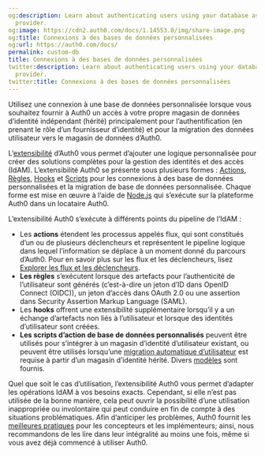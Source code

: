 ```yaml
---
og:description: Learn about authenticating users using your database as an identity
  provider.
og:image: https://cdn2.auth0.com/docs/1.14553.0/img/share-image.png
og:title: Connexions à des bases de données personnalisées
og:url: https://auth0.com/docs/
permalink: custom-db
title: Connexions à des bases de données personnalisées
twitter:description: Learn about authenticating users using your database as an identity
  provider.
twitter:title: Connexions à des bases de données personnalisées
---
```


Utilisez une connexion à une base de données personnalisée lorsque vous souhaitez fournir à Auth0 un accès à votre propre magasin de données d’identité indépendant (hérité) principalement pour l’authentification (en prenant le rôle d’un fournisseur d’identité) et pour la migration des données utilisateur vers le magasin de données d’Auth0.

L’[extensibilité](/extensions) d’Auth0 vous permet d’ajouter une logique personnalisée pour créer des solutions complètes pour la gestion des identités et des accès (IdAM). L’extensibilité Auth0 se présente sous plusieurs formes : [Actions](/actions), [Règles](/rules), [Hooks](/hooks) et [Scripts](/templates) pour les connexions à des base de données personnalisées et la migration de base de données personnalisée. Chaque forme est mise en œuvre à l’aide de [Node.js](https://nodejs.org/en/) qui s’exécute sur la plateforme Auth0 dans un locataire Auth0.

L’extensibilité Auth0 s’exécute à différents points du pipeline de l’IdAM :

* Les **actions** étendent les processus appelés flux, qui sont constitués d’un ou de plusieurs déclencheurs et représentent le pipeline logique dans lequel l’information se déplace à un moment donné du parcours d’Auth0. Pour en savoir plus sur les flux et les déclencheurs, lisez [Explorer les flux et les déclencheurs](/actions/explore-triggers).
* **Les règles** s’exécutent lorsque des artefacts pour l’authenticité de l’utilisateur sont générés (c’est-à-dire un jeton d’ID dans OpenID Connect (OIDC)), un jeton d’accès dans OAuth 2.0 ou une assertion dans Security Assertion Markup Language (SAML).
* Les **hooks** offrent une extensibilité supplémentaire lorsqu’il y a un échange d’artefacts non liés à l’utilisateur et lorsque des identités d’utilisateur sont créées.
* **Les scripts d’action de base de données personnalisés** peuvent être utilisés pour s’intégrer à un magasin d’identité d’utilisateur existant, ou peuvent être utilisés lorsqu’une [migration automatique d’utilisateur](/users/import-and-export-users) est requise à partir d’un magasin d’identité hérité. Divers [modèles](/templates) sont fournis.

Quel que soit le cas d’utilisation, l’extensibilité Auth0 vous permet d’adapter les opérations IdAM à vos besoins exacts. Cependant, si elle n’est pas utilisée de la bonne manière, cela peut ouvrir la possibilité d’une utilisation inappropriée ou involontaire qui peut conduire en fin de compte à des situations problématiques. Afin d’anticiper les problèmes, Auth0 fournit les [meilleures pratiques](/custom-database-connections-scripts) pour les concepteurs et les implémenteurs; ainsi, nous recommandons de les lire dans leur intégralité au moins une fois, même si vous avez déjà commencé à utiliser Auth0.